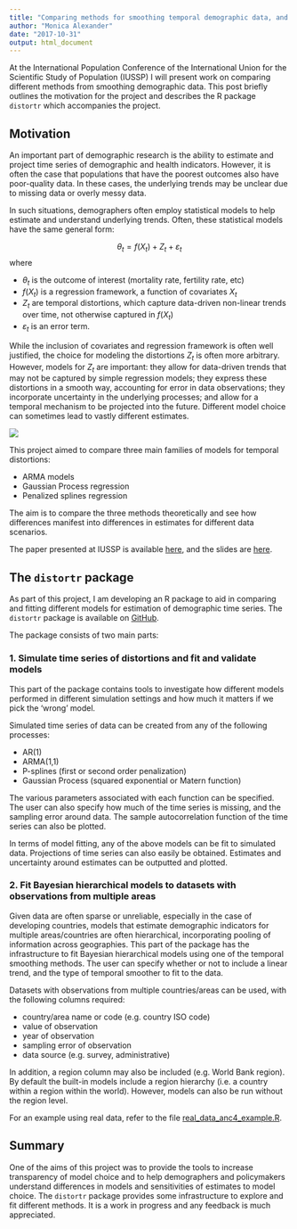 ```yaml
---
title: "Comparing methods for smoothing temporal demographic data, and the distortr package"
author: "Monica Alexander"
date: "2017-10-31"
output: html_document
---
```

At the International Population Conference of the International Union for the Scientific Study of Population (IUSSP) I will present work on comparing different methods from smoothing demographic data. This post briefly outlines the motivation for the project and describes the R package `distortr` which accompanies the project. 


## Motivation
An important part of demographic research is the ability to estimate and project time series of demographic and health indicators. However, it is often the case that populations that have the poorest outcomes also have poor-quality data. In these cases, the underlying trends may be unclear due to missing data or overly messy data.

In such situations, demographers often employ statistical models to help estimate and understand underlying trends. Often, these statistical models have the same general form:

$$
\theta_t = f(X_t) + Z_t + \varepsilon_t
$$
where

- $\theta_t$ is the outcome of interest (mortality rate, fertility rate, etc)
- $f(X_t)$ is a regression framework, a function of covariates $X_t$
- $Z_t$ are temporal distortions, which capture data-driven non-linear trends over time, not otherwise captured in $f(X_t)$
- $\varepsilon_t$ is an error term. 

While the inclusion of covariates and regression framework is often well justified, the choice for modeling the distortions $Z_t$ is often more arbitrary. However, models for $Z_t$ are important: they allow for data-driven trends that may not be captured by simple regression models; they express these distortions in a smooth way, accounting for error in data observations; they incorporate uncertainty in the underlying processes; and allow for a temporal mechanism to be projected into the future. Different model choice can sometimes lead to vastly different estimates.

<img src="/img/compbol.png">

This project aimed to compare three main families of models for temporal distortions: 

- ARMA models
- Gaussian Process regression
- Penalized splines regression

The aim is to compare the three methods theoretically and see how differences manifest into differences in estimates for different data scenarios. 

The paper presented at IUSSP is available [here](https://www.monicaalexander.com/pdf/temporal_smoothing.pdf), and the slides are [here](https://github.com/MJAlexander/distortr/blob/master/IUSSP_011117.pdf).

## The `distortr` package

As part of this project, I am developing an R package to aid in comparing and fitting different models for estimation of demographic time series. The `distortr` package is available on [GitHub](https://github.com/MJAlexander/distortr).

The package consists of two main parts:

### 1. Simulate time series of distortions and fit and validate models
This part of the package contains tools to investigate how different models performed in different simulation settings and how much it matters if we pick the 'wrong' model. 

Simulated time series of data can be created from any of the following processes:

- AR(1) 
- ARMA(1,1)
- P-splines (first or second order penalization)
- Gaussian Process (squared exponential or Matern function)

The various parameters associated with each function can be specified. The user can also specify how much of the time series is missing, and the sampling error around data. The sample autocorrelation function of the time series can also be plotted.

In terms of model fitting, any of the above models can be fit to simulated data. Projections of time series can also easily be obtained. Estimates and uncertainty around estimates can be outputted and plotted. 

### 2. Fit Bayesian hierarchical models to datasets with observations from multiple areas

Given data are often sparse or unreliable, especially in the case of developing countries, models that estimate demographic indicators for multiple areas/countries are often hierarchical, incorporating pooling of information across geographies. This part of the package has the infrastructure to fit Bayesian hierarchical models using one of the temporal smoothing methods. The user can specify whether or not to include a linear trend, and the type of temporal smoother to fit to the data. 

Datasets with observations from multiple countries/areas can be used, with the following columns required:

- country/area name or code (e.g. country ISO code)
- value of observation
- year of observation
- sampling error of observation
- data source (e.g. survey, administrative)

In addition, a region column may also be included (e.g. World Bank region). By default the built-in models include a region hierarchy (i.e. a country within a region within the world). However, models can also be run without the region level. 

For an example using real data, refer to the file [real_data_anc4_example.R](https://github.com/MJAlexander/distortr/blob/master/real_data_anc4_example.R).

## Summary

One of the aims of this project was to provide the tools to increase transparency of model choice and to help demographers and policymakers understand differences in models and sensitivities of estimates to model choice. The `distortr` package provides some infrastructure to explore and fit different methods. It is a work in progress and any feedback is much appreciated. 

